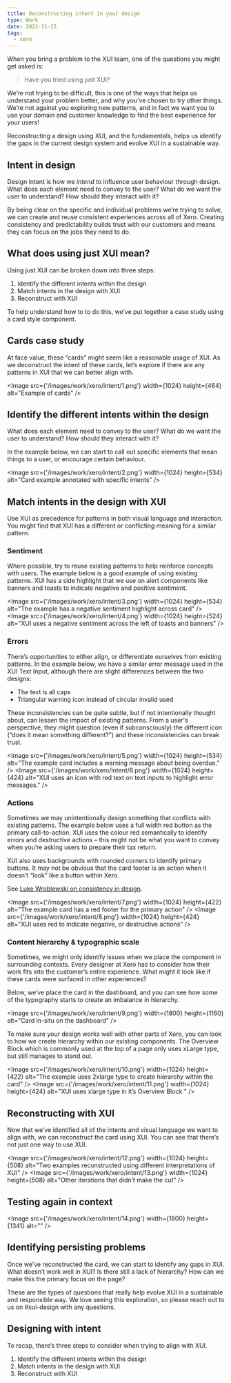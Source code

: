 ```yaml
---
title: Deconstructing intent in your design
type: Work
date: 2021-11-25
tags:
  - xero
---
```


When you bring a problem to the XUI team, one of the questions you might get asked is:

> Have you tried using just XUI?

We’re not trying to be difficult, this is one of the ways that helps us understand your problem better, and why you’ve chosen to try other things. We’re not against you exploring new patterns, and in fact we want you to use your domain and customer knowledge to find the best experience for your users!

Reconstructing a design using XUI, and the fundamentals, helps us identify the gaps in the current design system and evolve XUI in a sustainable way.

## Intent in design

Design intent is how we _intend_ to influence user behaviour through design. What does each element need to convey to the user? What do we want the user to understand? How should they interact with it?

By being clear on the specific and individual problems we’re trying to solve, we can create and reuse consistent experiences across all of Xero. Creating consistency and predictability builds trust with our customers and means they can focus on the jobs they need to do.

## What does using just XUI mean?

Using just XUI can be broken down into three steps:

1.  Identify the different intents within the design
2.  Match intents in the design with XUI
3.  Reconstruct with XUI

To help understand how to to do this, we’ve put together a case study using a card style component.

## Cards case study

At face value, these “cards” might seem like a reasonable usage of XUI. As we deconstruct the intent of these cards, let’s explore if there are any patterns in XUI that we can better align with.

<Image
  src={'/images/work/xero/intent/1.png'}
  width={1024}
  height={464}
  alt="Example of cards"
/>

## Identify the different intents within the design

What does each element need to convey to the user? What do we want the user to understand? How should they interact with it?

In the example below, we can start to call out specific elements that mean things to a user, or encourage certain behaviour.

<Image
  src={'/images/work/xero/intent/2.png'}
  width={1024}
  height={534}
  alt="Card example annotated with specific intents"
/>

## Match intents in the design with XUI

Use XUI as precedence for patterns in both visual language and interaction. You might find that XUI has a different or conflicting meaning for a similar pattern.

### Sentiment

Where possible, try to reuse existing patterns to help reinforce concepts with users. The example below is a good example of using existing patterns. XUI has a side highlight that we use on alert components like banners and toasts to indicate negative and positive sentiment.

<Image
  src={'/images/work/xero/intent/3.png'}
  width={1024}
  height={534}
  alt="The example has a negative sentiment highlight across card"
/>
<Image
  src={'/images/work/xero/intent/4.png'}
  width={1024}
  height={524}
  alt="XUI uses a negative sentiment across the left of toasts and banners"
/>

### Errors

There’s opportunities to either align, or differentiate ourselves from existing patterns. In the example below, we have a similar error message used in the XUI Text Input, although there are slight differences between the two designs:

- The text is all caps
- Triangular warning icon instead of circular invalid used

These inconsistencies can be quite subtle, but if not intentionally thought about, can lessen the impact of existing patterns. From a user's perspective, they might question (even if subconsciously) the different icon (“does it mean something different?”) and these inconsistencies can break trust.

<Image
  src={'/images/work/xero/intent/5.png'}
  width={1024}
  height={534}
  alt="The example card includes a warning message about being overdue."
/>
<Image
  src={'/images/work/xero/intent/6.png'}
  width={1024}
  height={424}
  alt="XUI uses an icon with red text on text inputs to highlight error messages."
/>

### Actions

Sometimes we may unintentionally design something that conflicts with existing patterns. The example below uses a full width red button as the primary call-to-action. XUI uses the colour red semantically to identify errors and destructive actions – this might not be what you want to convey when you’re asking users to prepare their tax return.

XUI also uses backgrounds with rounded corners to identify primary buttons. It may not be obvious that the card footer is an action when it doesn’t “look” like a button within Xero.

See [Luke Wroblewski on consistency in design](https://twitter.com/LukeW/status/1002281609100378112).

<Image
  src={'/images/work/xero/intent/7.png'}
  width={1024}
  height={422}
  alt="The example card has a red footer for the primary action"
/>
<Image
  src={'/images/work/xero/intent/8.png'}
  width={1024}
  height={424}
  alt="XUI uses red to indicate negative, or destructive actions"
/>

### Content hierarchy & typographic scale

Sometimes, we might only identify issues when we place the component in surrounding contexts. Every designer at Xero has to consider how their work fits into the customer’s entire experience. What might it look like if these cards were surfaced in other experiences?

Below, we’ve place the card in the dashboard, and you can see how some of the typography starts to create an imbalance in hierarchy.

<Image
  src={'/images/work/xero/intent/9.png'}
  width={1800}
  height={1160}
  alt="Card in-situ on the dashboard"
/>

To make sure your design works well with other parts of Xero, you can look to how we create hierarchy within our existing components. The Overview Block which is commonly used at the top of a page only uses xLarge type, but still manages to stand out.

<Image
  src={'/images/work/xero/intent/10.png'}
  width={1024}
  height={422}
  alt="The example uses 2xlarge type to create hierarchy within the card"
/>
<Image
  src={'/images/work/xero/intent/11.png'}
  width={1024}
  height={424}
  alt="XUI uses xlarge type in it’s Overview Block "
/>

## Reconstructing with XUI

Now that we’ve identified all of the intents and visual language we want to align with, we can reconstruct the card using XUI. You can see that there’s not just one way to use XUI.

<Image
  src={'/images/work/xero/intent/12.png'}
  width={1024}
  height={508}
  alt="Two examples reconstructed using different interpretations of XUI"
/>
<Image
  src={'/images/work/xero/intent/13.png'}
  width={1024}
  height={508}
  alt="Other iterations that didn’t make the cut"
/>

## Testing again in context

<Image
  src={'/images/work/xero/intent/14.png'}
  width={1800}
  height={1341}
  alt=""
/>

## Identifying persisting problems

Once we’ve reconstructed the card, we can start to identify any gaps in XUI. What doesn’t work well in XUI? Is there still a lack of hierarchy? How can we make this the primary focus on the page?

These are the types of questions that really help evolve XUI in a sustainable and responsible way. We love seeing this exploration, so please reach out to us on #xui-design with any questions.

## Designing with intent

To recap, there’s three steps to consider when trying to align with XUI.

1.  Identify the different intents within the design
2.  Match intents in the design with XUI
3.  Reconstruct with XUI
